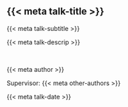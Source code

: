 ::: flex
::: w-0

:::
::: w-100

<br>
<br>
<br>
<br>
<br>


## {{< meta talk-title >}} {background-image="assets/website_bkg.png" background-position="top"}

<!---- {background-image="gfx/cover-art-1.svg" background-position="bottom"} --->

::: {.f1}

{{< meta talk-subtitle >}}

:::

::: {.f2}

{{< meta talk-descrip >}}

:::

<br>

::: {.f3 .bold}

{{< meta author >}} 

Supervisor: {{< meta other-authors >}}

{{< meta talk-date >}}

:::

:::
:::